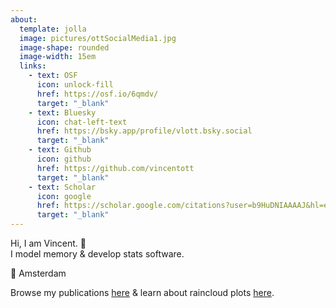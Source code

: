 ```yaml
---
about:
  template: jolla
  image: pictures/ottSocialMedia1.jpg
  image-shape: rounded
  image-width: 15em
  links:
    - text: OSF
      icon: unlock-fill
      href: https://osf.io/6qmdv/
      target: "_blank"
    - text: Bluesky
      icon: chat-left-text
      href: https://bsky.app/profile/vlott.bsky.social
      target: "_blank"
    - text: Github
      icon: github
      href: https://github.com/vincentott
      target: "_blank"
    - text: Scholar
      icon: google
      href: https://scholar.google.com/citations?user=b9HuDNIAAAAJ&hl=en
      target: "_blank"
---
```

Hi, I am Vincent. 🙂  
I model memory & develop stats software.  

📍 Amsterdam   

Browse my publications [here](publications.qmd) & learn about raincloud plots [here](raincloudplots.qmd).